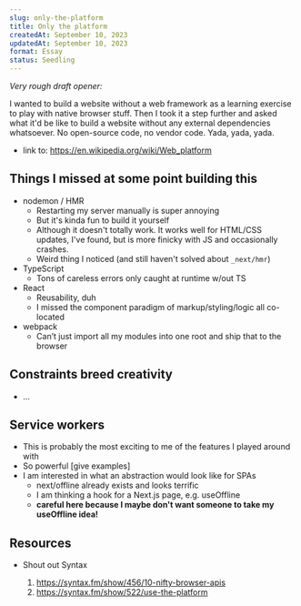 ```yaml
---
slug: only-the-platform
title: Only the platform
createdAt: September 10, 2023
updatedAt: September 10, 2023
format: Essay
status: Seedling
---
```


_Very rough draft opener:_

I wanted to build a website without a web framework as a learning exercise to play with native browser stuff.
Then I took it a step further and asked what it'd be like to build a website without any external dependencies whatsoever.
No open-source code, no vendor code. Yada, yada, yada.

- link to: https://en.wikipedia.org/wiki/Web_platform

## Things I missed at some point building this

- nodemon / HMR
  - Restarting my server manually is super annoying
  - But it's kinda fun to build it yourself
  - Although it doesn't totally work. It works well for HTML/CSS updates, I've found, but is more finicky with JS and occasionally crashes.
  - Weird thing I noticed (and still haven't solved about `_next/hmr`)
- TypeScript
  - Tons of careless errors only caught at runtime w/out TS
- React
  - Reusability, duh
  - I missed the component paradigm of markup/styling/logic all co-located
- webpack
  - Can’t just import all my modules into one root and ship that to the browser

## Constraints breed creativity

- ...

## Service workers

- This is probably the most exciting to me of the features I played around with
- So powerful [give examples]
- I am interested in what an abstraction would look like for SPAs
  - next/offline already exists and looks terrific
  - I am thinking a hook for a Next.js page, e.g. useOffline
  - **careful here because I maybe don't want someone to take my useOffline idea!**

## Resources

- Shout out Syntax

  1. https://syntax.fm/show/456/10-nifty-browser-apis
  2. https://syntax.fm/show/522/use-the-platform

